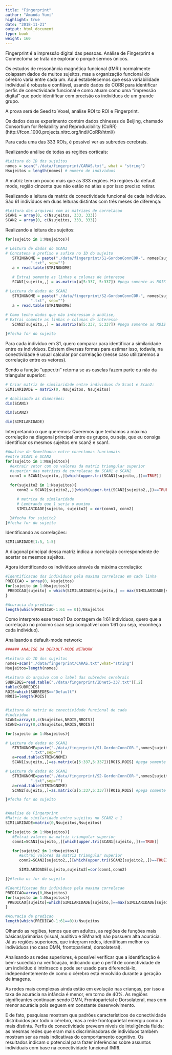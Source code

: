 ```yaml
---
title: "Fingerprint"
author: "Amanda Yumi"
highlight: true
date: "2018-11-21"
output: html_document
type: book
weight: 160
---
```


Fingerprint é a impressão digital das pessoas. Análise de Fingerprint e Connectoma se trata de explorar o porquê sermos únicos.

Os estudos de ressonância magnética funcional (fMRI) normalmente colapsam dados de muitos sujeitos, mas a organização funcional do cérebro varia entre cada um. Aqui estabelecemos que essa variabilidade individual é robusta e confiável, usando dados do CORR para identificar perfis de conectividade funcional e como atuam como uma "impressão digital" que pode identificar com precisão os indivíduos de um grande grupo.

A prova será de Seed to Voxel, análise ROI to ROI e Fingerprint.


Os dados desse experimento contém dados chineses de Beijing, chamado Consortium for Reliability and Reproducibility (CoRR) (http://fcon_1000.projects.nitrc.org/indi/CoRR/html/)

Para cada uma das 333 ROIs, é possível ver as subredes cerebrais.


Realizando análise de todas as regiões corticais:

```r
#Leitura do ID dos sujeitos
nomes = scan("./data/fingerprint/CARAS.txt", what = "string")
Nsujeitos = length(nomes) # numero de individuos

```

A matriz tem um pouco mais que as 333 regiões. Há regiões da default mode, região cinzenta que não estão no atlas e por isso preciso retirar.

Realizando a leitura da matriz de conectividade funcional de cada indivíduo. São 61 indivíduos em duas leituras distintas com três meses de diferença:


```r
#Leitura dos arquivos com as matrizes de correlacao
SCAN1 = array(0, c(Nsujeitos, 333, 333))
SCAN2 = array(0, c(Nsujeitos, 333, 333))
```

Realizando a leitura dos sujeitos:

```r
for(sujeito in 1:Nsujeitos){

# Leitura de dados do SCAN1
# Concatena o prefixo e sufixo no ID do sujeito
   STRINGNOME = paste("./data/fingerprint/S1-GordonConnCOR-", nomes[sujeito],
           ".txt", sep="")
   a = read.table(STRINGNOME)
   
   # Extrai somente as linhas e colunas de interesse 
   SCAN1[sujeito,,] = as.matrix(a[5:337, 5:337]) #pega somente as ROIS do atlas

# Leitura de dados do SCAN2
   STRINGNOME = paste("./data/fingerprint/S2-GordonConnCOR-", nomes[sujeito],
           ".txt", sep="")
   a = read.table(STRINGNOME)
   
# Como tenho dados que não interessam a análise,
# Extrai somente as linhas e colunas de interesse 
   SCAN2[sujeito,,] = as.matrix(a[5:337, 5:337]) #pega somente as ROIS do atlas

}#fecha for do sujeito
```

Para cada indivíduo em S1, quero comparar para identificar a similaridade entre os indivíduos. Existem diversas formas para estimar isso, todavia, na conectividade é usual calcular por correlação (nesse caso utilizaremos a correlação entre os vetores).

Sendo a função "upper.tri" retorna se as caselas fazem parte ou não da triangular superior:


```r
# Criar matriz de similaridade entre individuos do Scan1 e Scan2: 
SIMILARIDADE = matrix(0, Nsujeitos, Nsujeitos)

# Analisando as dimensões:
dim(SCAN1)

dim(SCAN2)

dim(SIMILARIDADE)
```

Interpretando o que queremos: Queremos que tenhamos a máxima correlação na diagonal principal entre os grupos, ou seja, que eu consiga identificar os mesmos sujeitos em scan2 e scan1.


```r
#Analise de Semelhanca entre conectomas funcionais
#entre SCAN1 e SCAN2
for(sujeito in 1:Nsujeitos){
  #extrair vetor com os valores da matriz triangular superior 
  #superior das matrizes de correlacao do SCAN1 e SCAN2
  conn1 = SCAN1[sujeito,,][which(upper.tri(SCAN1[sujeito,,])==TRUE)]
  
  for(sujeito2 in 1:Nsujeitos){
     conn2 = SCAN2[sujeito2,,][which(upper.tri(SCAN2[sujeito2,,])==TRUE)]

     # metrica de similaridade
     # Lembrando que 1 seria o maximo
     SIMILARIDADE[sujeito, sujeito2] = cor(conn1, conn2) 

  }#fecha for sujeito2  
}#fecha for do sujeito
```

Identificando as correlações:
```r
SIMILARIDADE[1:5, 1:5]
```
A diagonal principal dessa matriz indica a correlação correspondente de acertar os mesmos sujeitos.

Agora identificando os indivíduos através da máxima correlação:

```r
#Identificacao dos individuos pela maxima correlacao em cada linha
PREDICAO = array(0, Nsujeitos)
for(sujeito in 1:Nsujeitos){
 PREDICAO[sujeito] = which(SIMILARIDADE[sujeito,] == max(SIMILARIDADE[sujeito,]))[1]
}

#Acuracia da predicao
length(which(PREDICAO-1:61 == 0))/Nsujeitos

```
Como interpreto esse treco? Da contagem de 1:61 indivíduos, quero que a correlação no próximo scan seja compatível com 1:61 (ou seja, reconheça cada indivíduo).


Analisando a default-mode network:

```r
###### ANALISE DA DEFAULT-MODE NETWORK

#Leitura do ID dos sujeitos
nomes=scan("./data/fingerprint/CARAS.txt",what="string")
Nsujeitos=length(nomes)

#Leitura do arquivo com o label das subredes cerebrais
SUBREDES=read.table("./data/fingerprint/IDnet5-337.txt")[,2]
table(SUBREDES)
ROIS=which(SUBREDES=="Default")
NROIS=length(ROIS)


#Leitura da matriz de conectividade funcional de cada
#individuo
SCAN1=array(0,c(Nsujeitos,NROIS,NROIS))
SCAN2=array(0,c(Nsujeitos,NROIS,NROIS))

for(sujeito in 1:Nsujeitos){

# Leitura de dados do SCAN1
   STRINGNOME=paste("./data/fingerprint/S1-GordonConnCOR-",nomes[sujeito],
           ".txt",sep="")
   a=read.table(STRINGNOME)
   SCAN1[sujeito,,]=as.matrix(a[5:337,5:337])[ROIS,ROIS] #pega somente as ROIS do atlas

# Leitura de dados do SCAN2
   STRINGNOME=paste("./data/fingerprint/S2-GordonConnCOR-",nomes[sujeito],
           ".txt",sep="")
   a=read.table(STRINGNOME)
   SCAN2[sujeito,,]=as.matrix(a[5:337,5:337])[ROIS,ROIS] #pega somente as ROIS do atlas

}#fecha for do sujeito


#Analise de Fingerprint
#Matriz de similaridade entre sujeitos no SCAN2 e 1
SIMILARIDADE=matrix(0,Nsujeitos,Nsujeitos)

for(sujeito in 1:Nsujeitos){
   #Extrai valores da matriz triangular superior
   conn1=SCAN1[sujeito,,][which(upper.tri(SCAN1[sujeito,,])==TRUE)]

   for(sujeito2 in 1:Nsujeitos){
      #Extrai valores da matriz triangular superior
      conn2=SCAN2[sujeito2,,][which(upper.tri(SCAN2[sujeito2,,])==TRUE)]

      SIMILARIDADE[sujeito,sujeito2]=cor(conn1,conn2)

}}#fecha os for do sujeito

#Identificacao dos individuos pela maxima correlacao
PREDICAO=array(0,Nsujeitos)
for(sujeito in 1:Nsujeitos){
 PREDICAO[sujeito]=which(SIMILARIDADE[sujeito,]==max(SIMILARIDADE[sujeito,]))[1]
}

#Acuracia da predicao
length(which(PREDICAO-1:61==0))/Nsujeitos
```

Olhando as regiões, temos que em adultos, as regiões de funções mais básicas/primárias (visual, auditivo e SMhand) não possuem alta acurácia.
Já as regiões superiores, que integram redes, identificam melhor os indivúduos (no caso DMN, frontoparietal, dorsolateral).


Analisando as redes superiores, é possível verificar que a identificação é bem-sucedida na verificação, indicando que o perfil de conectividade de um indivíduo é intrínseco e pode ser usado para diferenciá-lo, independentemente de como o cérebro está envolvido durante a geração de imagens.

As redes mais complexas ainda estão em evolução nas crianças, por isso a taxa de acurácia na infância é menor, em torno de 40\%. As regiões significantes continuam sendo DMN, Frontoparietal e Dorsolateral, mas com menor acurácia pois seguem em constante desenvolvimento.

E de fato, pesquisas mostram que padrões característicos de conectividade distribuídos por todo o cérebro, mas a rede frontoparietal emergiu como a mais distinta. Perfis de conectividade preveem níveis de inteligência fluida: as mesmas redes que eram mais discriminadoras de indivíduos também mostram ser as mais indicativas do comportamento cognitivo. Os resultados indicam o potencial para fazer inferências sobre assuntos individuais com base na conectividade funcional fMRI.
